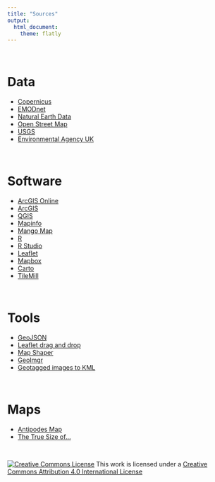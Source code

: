 ---
title: "Sources"
output: 
  html_document:
    theme: flatly
---

$~$

# Data

* [Copernicus](http://www.copernicus.eu/)
* [EMODnet](http://www.emodnet.eu/)
* [Natural Earth Data](http://www.naturalearthdata.com/)
* [Open Street Map](https://www.openstreetmap.org/)
* [USGS](https://earthquake.usgs.gov/data/)
* [Environmental Agency UK](http://environment.data.gov.uk/ds/catalogue/#/catalogue)

$~$

# Software

* [ArcGIS Online](https://www.arcgis.com/features/index.html)
* [ArcGIS](http://desktop.arcgis.com/en/)
* [QGIS](https://www.qgis.org/en/site/)
* [Mapinfo](https://www.pitneybowes.com/us/location-intelligence/geographic-information-systems/mapinfo-pro.html0)
* [Mango Map](https://mangomap.com/)
* [R](https://www.r-project.org/)
* [R Studio](https://www.rstudio.com/)
* [Leaflet](http://leafletjs.com/)
* [Mapbox](https://www.mapbox.com/)
* [Carto](https://carto.com/)
* [TileMill](https://tilemill-project.github.io/tilemill/)

$~$

# Tools

* [GeoJSON](http://geojson.io/)
* [Leaflet drag and drop](http://leaflet.calvinmetcalf.com/)
* [Map Shaper](http://mapshaper.org/)
* [GeoImgr](https://www.geoimgr.com/)
* [Geotagged images to KML](https://www.gearthblog.com/blog/archives/2015/11/importing-geotagged-photos-into-google-earth.html)

$~$

# Maps

* [Antipodes Map](https://www.antipodesmap.com/)
* [The True Size of...](https://thetruesize.com/)

$~$

<a rel="license" href="http://creativecommons.org/licenses/by/4.0/"><img alt="Creative Commons License" style="border-width:0" src="https://i.creativecommons.org/l/by/4.0/88x31.png" /></a> This work is licensed under a <a rel="license" href="http://creativecommons.org/licenses/by/4.0/">Creative Commons Attribution 4.0 International License</a>